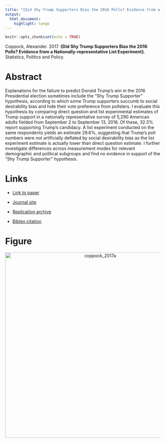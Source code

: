 ```yaml
---
title: "{Did Shy Trump Supporters Bias the 2016 Polls? Evidence from a Nationally-representative List Experiment}"
output:
  html_document:
    highlight: tango
---
```


```r
knitr::opts_chunk$set(echo = TRUE)
```

Coppock, Alexander. 2017. <b>{Did Shy Trump Supporters Bias the 2016 Polls? Evidence from a Nationally-representative List Experiment}</b>. Statistics, Politics and Policy.

# Abstract
Explanations for the failure to predict Donald Trump's win in the 2016 Presidential election sometimes include the "Shy Trump Supporter" hypothesis, according to which some Trump supporters succumb to social desirability bias and hide their vote preference from pollsters. I evaluate this hypothesis by comparing direct question and list experimental estimates of Trump support in a nationally representative survey of 5,290 American adults fielded from September 2 to September 13, 2016. Of these, 32.5% report supporting Trump’s candidacy. A list experiment conducted on the same respondents yields an estimate 29.6%, suggesting that Trump’s poll numbers were not artificially deflated by social desirability bias as the list experiment estimate is actually lower than direct question estimate. I further investigate differences across measurement modes for relevant demographic and political subgroups and find no evidence in support of the "Shy Trump Supporter" hypothesis.

# Links
 - <a href='coppock_2017a.pdf' target='_blank'>Link to paper</a>
 - <a href='https://doi.org/10.1515/spp-2016-0005'target='_blank'>Journal site</a>
 - <a href='https://doi.org/10079/zw3r2f9'target='_blank'>Replication archive</a>


 - <a href='coppock_2017a.txt'target='_blank'>Bibtex citation</a>

# Figure
<center><img src="display_figures/coppock_2017a_display.png" alt="coppock_2017a" width="600"></center>